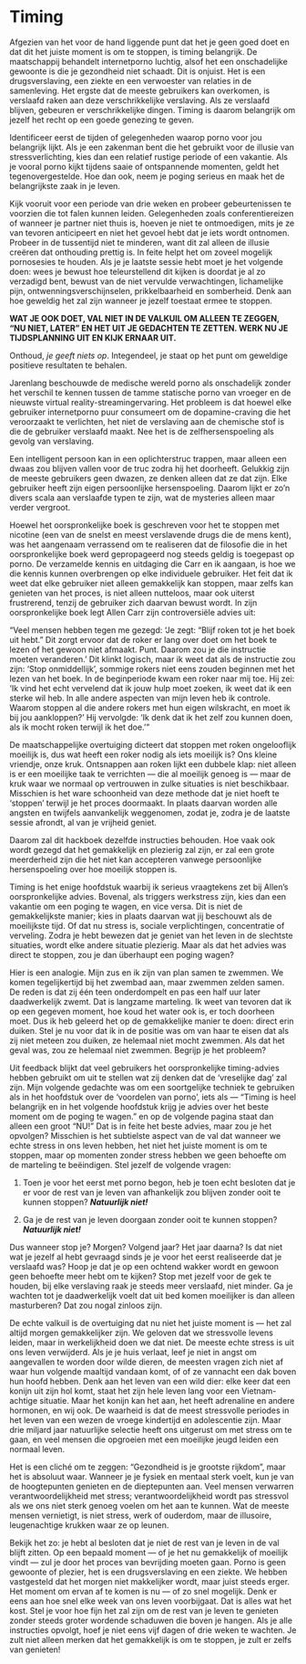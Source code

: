 # Timing

Afgezien van het voor de hand liggende punt dat het je geen goed doet en dat dit het juiste moment is om te stoppen, is timing belangrijk. De maatschappij behandelt internetporno luchtig, alsof het een onschadelijke gewoonte is die je gezondheid niet schaadt. Dit is onjuist. Het is een drugsverslaving, een ziekte en een verwoester van relaties in de samenleving. Het ergste dat de meeste gebruikers kan overkomen, is verslaafd raken aan deze verschrikkelijke verslaving. Als ze verslaafd blijven, gebeuren er verschrikkelijke dingen. Timing is daarom belangrijk om jezelf het recht op een goede genezing te geven.

Identificeer eerst de tijden of gelegenheden waarop porno voor jou belangrijk lijkt. Als je een zakenman bent die het gebruikt voor de illusie van stressverlichting, kies dan een relatief rustige periode of een vakantie. Als je vooral porno kijkt tijdens saaie of ontspannende momenten, geldt het tegenovergestelde. Hoe dan ook, neem je poging serieus en maak het de belangrijkste zaak in je leven.

Kijk vooruit voor een periode van drie weken en probeer gebeurtenissen te voorzien die tot falen kunnen leiden. Gelegenheden zoals conferentiereizen of wanneer je partner niet thuis is, hoeven je niet te ontmoedigen, mits je ze van tevoren anticipeert en niet het gevoel hebt dat je iets wordt ontnomen. Probeer in de tussentijd niet te minderen, want dit zal alleen de illusie creëren dat onthouding prettig is. In feite helpt het om zoveel mogelijk pornosesies te houden. 
Als je je laatste sessie hebt moet je het volgende doen: wees je bewust hoe teleurstellend dit kijken is doordat je al zo verzadigd bent, bewust van de niet vervulde verwachtingen, lichamelijke pijn, ontwenningsverschijnselen, prikkelbaarheid en somberheid. Denk aan hoe geweldig het zal zijn wanneer je jezelf toestaat ermee te stoppen.

**WAT JE OOK DOET, VAL NIET IN DE VALKUIL OM ALLEEN TE ZEGGEN, "NU NIET, LATER" EN HET UIT JE GEDACHTEN TE ZETTEN. WERK NU JE TIJDSPLANNING UIT EN KIJK ERNAAR UIT.**

Onthoud, *je geeft niets op*. Integendeel, je staat op het punt om geweldige positieve resultaten te behalen.

Jarenlang beschouwde de medische wereld porno als onschadelijk zonder het verschil te kennen tussen de tamme statische porno van vroeger en de nieuwste virtual reality-streamingervaring. Het probleem is dat hoewel elke gebruiker internetporno puur consumeert om de dopamine-craving die het veroorzaakt te verlichten, het niet de verslaving aan de chemische stof is die de gebruiker verslaafd maakt. Nee het is de zelfhersenspoeling als gevolg van verslaving. 

Een intelligent persoon kan in een oplichterstruc trappen, maar alleen een dwaas zou blijven vallen voor de truc zodra hij het doorheeft. Gelukkig zijn de meeste gebruikers geen dwazen, ze denken alleen dat ze dat zijn. Elke gebruiker heeft zijn eigen persoonlijke hersenspoeling. Daarom lijkt er zo'n divers scala aan verslaafde typen te zijn, wat de mysteries alleen maar verder vergroot.

Hoewel het oorspronkelijke boek is geschreven voor het te stoppen met nicotine (een van de snelst en meest verslavende drugs die de mens kent), was het aangenaam verrassend om te realiseren dat de filosofie die in het oorspronkelijke boek werd gepropageerd nog steeds geldig is toegepast op porno. De verzamelde kennis en uitdaging die Carr en ik aangaan, is hoe we die kennis kunnen overbrengen op elke individuele gebruiker. Het feit dat ik weet dat elke gebruiker niet alleen gemakkelijk kan stoppen, maar zelfs kan genieten van het proces, is niet alleen nutteloos, maar ook uiterst frustrerend, tenzij de gebruiker zich daarvan bewust wordt. In zijn oorspronkelijke boek legt Allen Carr zijn controversiële advies uit:

"Veel mensen hebben tegen me gezegd: ‘Je zegt: “Blijf roken tot je het boek uit hebt.” Dit zorgt ervoor dat de roker er lang over doet om het boek te lezen of het gewoon niet afmaakt. Punt. Daarom zou je die instructie moeten veranderen.’ Dit klinkt logisch, maar ik weet dat als de instructie zou zijn: ‘Stop onmiddellijk’, sommige rokers niet eens zouden beginnen met het lezen van het boek. In de beginperiode kwam een roker naar mij toe. Hij zei: ‘Ik vind het echt vervelend dat ik jouw hulp moet zoeken, ik weet dat ik een sterke wil heb. In alle andere aspecten van mijn leven heb ik controle. Waarom stoppen al die andere rokers met hun eigen wilskracht, en moet ik bij jou aankloppen?’ Hij vervolgde: ‘Ik denk dat ik het zelf zou kunnen doen, als ik mocht roken terwijl ik het doe.’”

De maatschappelijke overtuiging dicteert dat stoppen met roken ongelooflijk moeilijk is, dus wat heeft een roker nodig als iets moeilijk is? Ons kleine vriendje, onze kruk. Ontsnappen aan roken lijkt een dubbele klap: niet alleen is er een moeilijke taak te verrichten — die al moeilijk genoeg is — maar de kruk waar we normaal op vertrouwen in zulke situaties is niet beschikbaar. Misschien is het ware schoonheid van deze methode dat je niet hoeft te ‘stoppen’ terwijl je het proces doormaakt. In plaats daarvan worden alle angsten en twijfels aanvankelijk weggenomen, zodat je, zodra je de laatste sessie afrondt, al van je vrijheid geniet.

Daarom zal dit hackboek dezelfde instructies behouden. Hoe vaak ook wordt gezegd dat het gemakkelijk en plezierig zal zijn, er zal een grote meerderheid zijn die het niet kan accepteren vanwege persoonlijke hersenspoeling over hoe moeilijk stoppen is.

Timing is het enige hoofdstuk waarbij ik serieus vraagtekens zet bij Allen's oorspronkelijke advies. Bovenal, als triggers werkstress zijn, kies dan een vakantie om een poging te wagen, en vice versa. Dit is niet de gemakkelijkste manier; kies in plaats daarvan wat jij beschouwt als de moeilijkste tijd. Of dat nu stress is, sociale verplichtingen, concentratie of verveling. Zodra je hebt bewezen dat je geniet van het leven in de slechtste situaties, wordt elke andere situatie plezierig. Maar als dat het advies was direct te stoppen, zou je dan überhaupt een poging wagen?

Hier is een analogie. Mijn zus en ik zijn van plan samen te zwemmen. We komen tegelijkertijd bij het zwembad aan, maar zwemmen zelden samen. De reden is dat zij één teen onderdompelt en pas een half uur later daadwerkelijk zwemt. Dat is langzame marteling. Ik weet van tevoren dat ik op een gegeven moment, hoe koud het water ook is, er toch doorheen moet. Dus ik heb geleerd het op de gemakkelijke manier te doen: direct erin duiken. Stel je nu voor dat ik in de positie was om van haar te eisen dat als zij niet meteen zou duiken, ze helemaal niet mocht zwemmen. Als dat het geval was, zou ze helemaal niet zwemmen. Begrijp je het probleem?

Uit feedback blijkt dat veel gebruikers het oorspronkelijke timing-advies hebben gebruikt om uit te stellen wat zij denken dat de ‘vreselijke dag’ zal zijn. Mijn volgende gedachte was om een soortgelijke techniek te gebruiken als in het hoofdstuk over de ‘voordelen van porno’, iets als — “Timing is heel belangrijk en in het volgende hoofdstuk krijg je advies over het beste moment om de poging te wagen.” en op de volgende pagina staat dan alleen een groot “NU!” Dat is in feite het beste advies, maar zou je het opvolgen? Misschien is het subtielste aspect van de val dat wanneer we echte stress in ons leven hebben, het niet het juiste moment is om te stoppen, maar op momenten zonder stress hebben we geen behoefte om de marteling te beëindigen. Stel jezelf de volgende vragen:

1.  Toen je voor het eerst met porno begon, heb je toen echt besloten dat je er voor de rest van je leven van afhankelijk zou blijven zonder ooit te kunnen stoppen? ***Natuurlijk niet!***

2.  Ga je de rest van je leven doorgaan zonder ooit te kunnen stoppen? ***Natuurlijk niet!***

Dus wanneer stop je? Morgen? Volgend jaar? Het jaar daarna? Is dat niet wat je jezelf al hebt gevraagd sinds je je voor het eerst realiseerde dat je verslaafd was? Hoop je dat je op een ochtend wakker wordt en gewoon geen behoefte meer hebt om te kijken? Stop met jezelf voor de gek te houden, bij elke verslaving raak je steeds meer verslaafd, niet minder. Ga je wachten tot je daadwerkelijk voelt dat uit bed komen moeilijker is dan alleen masturberen? Dat zou nogal zinloos zijn.

De echte valkuil is de overtuiging dat nu niet het juiste moment is — het zal altijd morgen gemakkelijker zijn. We geloven dat we stressvolle levens leiden, maar in werkelijkheid doen we dat niet. De meeste echte stress is uit ons leven verwijderd. Als je je huis verlaat, leef je niet in angst om aangevallen te worden door wilde dieren, de meesten vragen zich niet af waar hun volgende maaltijd vandaan komt, of of ze vannacht een dak boven hun hoofd hebben. Denk aan het leven van een wild dier: elke keer dat een konijn uit zijn hol komt, staat het zijn hele leven lang voor een Vietnam-achtige situatie. Maar het konijn kan het aan, het heeft adrenaline en andere hormonen, en wij ook. De waarheid is dat de meest stressvolle periodes in het leven van een wezen de vroege kindertijd en adolescentie zijn. Maar drie miljard jaar natuurlijke selectie heeft ons uitgerust om met stress om te gaan, en veel mensen die opgroeien met een moeilijke jeugd leiden een normaal leven.

Het is een cliché om te zeggen: "Gezondheid is je grootste rijkdom", maar het is absoluut waar. Wanneer je je fysiek en mentaal sterk voelt, kun je van de hoogtepunten genieten en de dieptepunten aan. Veel mensen verwarren verantwoordelijkheid met stress; verantwoordelijkheid wordt pas stressvol als we ons niet sterk genoeg voelen om het aan te kunnen. Wat de meeste mensen vernietigt, is niet stress, werk of ouderdom, maar de illusoire, leugenachtige krukken waar ze op leunen.

Bekijk het zo: je hebt al besloten dat je niet de rest van je leven in de val blijft zitten. Op een bepaald moment — of je het nu gemakkelijk of moeilijk vindt — zul je door het proces van bevrijding moeten gaan. Porno is geen gewoonte of plezier, het is een drugsverslaving en een ziekte. We hebben vastgesteld dat het morgen niet makkelijker wordt, maar juist steeds erger. Het moment om ervan af te komen is nu — of zo snel mogelijk. Denk er eens aan hoe snel elke week van ons leven voorbijgaat. Dat is alles wat het kost. Stel je voor hoe fijn het zal zijn om de rest van je leven te genieten zonder steeds groter wordende schaduwen die boven je hangen. Als je alle instructies opvolgt, hoef je niet eens vijf dagen of drie weken te wachten. Je zult niet alleen merken dat het gemakkelijk is om te stoppen, je zult er zelfs van genieten!